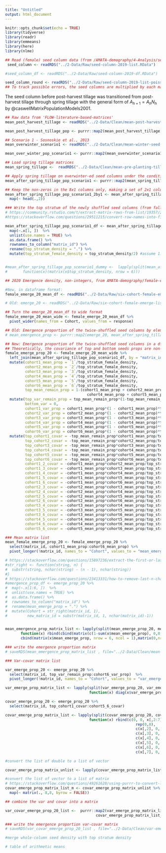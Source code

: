 ```yaml
---
title: "Untitled"
output: html_document
---
```


```r
knitr::opts_chunk$set(echo = TRUE)
library(tidyverse)
library(readr)
library(emmeans)
library(here)
library(nlme)
```


```r
## Read (female) seed column data (from /AMATA-demography/4-Analysis/seedbank-fates-2014-through-2019.Rmd at chunk seed-column-19) 
 seed_column <- readRDS("../2-Data/Raw/seed-column-2019-list.RData")

#seed_column_df <- readRDS("../2-Data/Raw/seed-column-2019-df.RData")

seed_column_round <- readRDS("../2-Data/Raw/seed-column-2019-list-poisson.RData")
## To track possible errors, the seed columns are multiplied by each matrix step-by-step
```

The seed column before post-harvest tillage was transitioned from post-harvest tillage through spring tillage with the general form of $A_{h+1} = A_hN_h$ by @caswellMatrixPopulationModels2001.  

```r
## Raw data from 'FLOW-literature-based-matrices'
mean_post_harvest_tillage <- readRDS("../2-Data/Clean/mean-post-harvest-tillage.RData")

mean_post_harvest_tillage_pop <- purrr::map2(mean_post_harvest_tillage, seed_column, `%*%`)
```

```r
## Scenario 1 - Sosnoskie et al., 2013
mean_overwinter_scenario1 <- readRDS("../2-Data/Clean/mean-winter-seed-survival-Sosnoskie.RData")

mean_over_winter_pop_scenario1 <- purrr::map2(mean_overwinter_scenario1, mean_post_harvest_tillage_pop, `%*%`)
```

```r
## Load spring tillage matrices
mean_spring_tillage <-  readRDS("../2-Data/Clean/mean-pre-planting-tillage.RData")

## Apply spring tillage on overwinter-ed seed columns under the condition reported by Sosnoskie et al. 2013
mean_after_spring_tillage_pop_scenario1 <- purrr::map2(mean_spring_tillage, mean_over_winter_pop_scenario1, `%*%`)

## Keep the non-zeros in the 8x1 columns only, making a set of 2x1 columns
mean_after_spring_tillage_pop_scenario1_2by1 <- mean_after_spring_tillage_pop_scenario1   %>%
  map(~ head(.,2))

```


```r

### Write the top stratum of the newly shuffled seed columns (from fall tillage through spring tillage) into a dummy matrix
# https://community.rstudio.com/t/extract-matrix-rows-from-list/19357/2
#https://stackoverflow.com/questions/29511215/convert-row-names-into-first-column

mean_after_spring_tillage_pop_scenario1_df <- mean_after_spring_tillage_pop_scenario1  %>%
  map(~.x[1, ])  %>% 
  unlist(use.names = TRUE) %>%
  as.data.frame() %>%
  rownames_to_column("matrix_id") %>% 
  rename(top_stratum_density = ".") %>%
  mutate(top_stratum_female_density = top_stratum_density/2) #assume 1:1 male:female


#mean_after_spring_tillage_pop_scenario1_dummy <-  lapply(split(mean_after_spring_tillage_pop_scenario1_df, mean_after_spring_tillage_pop_scenario1_df$matrix_id),
#       function(x)(matrix(x$top_stratum_density, nrow = 6)))

```

```r
## 2020 Emergence density, non-integers, from AMATA-demography/female-emergence chunk emerge-20-emm-df

#New, in dataframe format: 
female_emerge_20_mean_df <- readRDS("../2-Data/Raw/six-cohort-female-emerge-df-2020-raw.RData")

# Old: emerge_20 <- readRDS("../2-Data/Raw/six-cohort-female-emerge-list-2020-raw.RData")

## Turn the emerge_20_mean_df to wide format 
female_emerge_20_mean_wide <- female_emerge_20_mean_df %>%
  pivot_wider(names_from = Cohort, values_from = response)
```


```r

## Old: Emergence proportion of the twice-shuffled seed columns by element-wise division
# mean_emergence_prop <- purrr::map2(emerge_20, mean_after_spring_tillage_pop_scenario1_dummy, `/`)

## New: Emergence proportion of the twice-shuffled seed columns in a df merged with the mean_after_spring_tillage_pop_scenario1_df piece
## Theoretically, the covariance of top and bottom seeds props are non-zeros, but this particular matrix only concerns the relationships of the top stratum and 6 seedling cohorts. 
female_emerge_prop_20 <- female_emerge_20_mean_wide %>% 
  left_join(mean_after_spring_tillage_pop_scenario1_df, by = "matrix_id") %>%
  mutate(cohort1_mean_prop = `1`/top_stratum_female_density,
         cohort2_mean_prop = `2`/top_stratum_female_density,
         cohort3_mean_prop = `3`/top_stratum_female_density,
         cohort4_mean_prop = `4`/top_stratum_female_density,
         cohort5_mean_prop = `5`/top_stratum_female_density,
         cohort6_mean_prop = `6`/top_stratum_female_density,
         top_mean_remain_prop = 1-(cohort1_mean_prop + cohort2_mean_prop + cohort3_mean_prop +
                                     cohort4_mean_prop + cohort5_mean_prop + cohort6_mean_prop)) %>%
  mutate(top_var_remain_prop = top_mean_remain_prop*(1-top_mean_remain_prop)*top_stratum_density,
         bottom_var = 0,
         cohort1_var_prop = cohort1_mean_prop*(1 - cohort1_mean_prop)*top_stratum_female_density,
         cohort2_var_prop = cohort2_mean_prop*(1 - cohort2_mean_prop)*top_stratum_female_density,
         cohort3_var_prop = cohort3_mean_prop*(1 - cohort3_mean_prop)*top_stratum_female_density,
         cohort4_var_prop = cohort4_mean_prop*(1 - cohort4_mean_prop)*top_stratum_female_density,
         cohort5_var_prop = cohort5_mean_prop*(1 - cohort5_mean_prop)*top_stratum_female_density,
         cohort6_var_prop = cohort6_mean_prop*(1 - cohort6_mean_prop)*top_stratum_female_density) %>%
  mutate(top_cohort1_covar = -top_mean_remain_prop*cohort1_mean_prop/top_stratum_female_density,
         top_cohort2_covar = -top_mean_remain_prop*cohort2_mean_prop/top_stratum_female_density,
         top_cohort3_covar = -top_mean_remain_prop*cohort3_mean_prop/top_stratum_female_density,
         top_cohort4_covar = -top_mean_remain_prop*cohort4_mean_prop/top_stratum_female_density,
         top_cohort5_covar = -top_mean_remain_prop*cohort5_mean_prop/top_stratum_female_density,
         top_cohort6_covar = -top_mean_remain_prop*cohort6_mean_prop/top_stratum_female_density,
         cohort1_2_covar = -cohort1_mean_prop*cohort2_mean_prop/top_stratum_female_density,
         cohort1_3_covar = -cohort1_mean_prop*cohort3_mean_prop/top_stratum_female_density,
         cohort1_4_covar = -cohort1_mean_prop*cohort4_mean_prop/top_stratum_female_density,
         cohort1_5_covar = -cohort1_mean_prop*cohort5_mean_prop/top_stratum_female_density,
         cohort1_6_covar = -cohort1_mean_prop*cohort6_mean_prop/top_stratum_female_density,
         cohort2_3_covar = -cohort2_mean_prop*cohort3_mean_prop/top_stratum_female_density,
         cohort2_4_covar = -cohort2_mean_prop*cohort4_mean_prop/top_stratum_female_density,
         cohort2_5_covar = -cohort2_mean_prop*cohort5_mean_prop/top_stratum_female_density,
         cohort2_6_covar = -cohort2_mean_prop*cohort6_mean_prop/top_stratum_female_density,
         cohort3_4_covar = -cohort3_mean_prop*cohort4_mean_prop/top_stratum_female_density,
         cohort3_5_covar = -cohort3_mean_prop*cohort5_mean_prop/top_stratum_female_density,
         cohort3_6_covar = -cohort3_mean_prop*cohort6_mean_prop/top_stratum_female_density,
         cohort4_5_covar = -cohort4_mean_prop*cohort5_mean_prop/top_stratum_female_density,
         cohort4_6_covar = -cohort4_mean_prop*cohort6_mean_prop/top_stratum_female_density,
         cohort5_6_covar = -cohort5_mean_prop*cohort6_mean_prop/top_stratum_female_density)

### Mean matrix list 
mean_female_emerge_prop_20 <- female_emerge_prop_20 %>%
  select(matrix_id, cohort1_mean_prop:cohort6_mean_prop) %>%
  pivot_longer(!matrix_id, names_to = "Cohort", values_to = "mean_emerge_prop")

# https://stackoverflow.com/questions/15897236/extract-the-first-or-last-n-characters-of-a-string
#str_right <- function(string, n) {
#  substr(string, nchar(string) - (n - 1), nchar(string))
#}
# https://stackoverflow.com/questions/23413331/how-to-remove-last-n-characters-from-every-element-in-the-r-vector
#emergence_prop_df <- emerge_prop_20 %>%
#  map(~.x[1:6, ])  %>% 
#  unlist(use.names = TRUE) %>%
#  as.data.frame() %>%
#  rownames_to_column("matrix_id") %>% 
#  rename(mean_emerge_prop = ".") %>%
#  mutate(Cohort = str_right(matrix_id, 1),
#         new_matrix_id = substr(matrix_id, 1, nchar(matrix_id)-1))


mean_emergence_prop_matrix_list <- lapply(split(mean_emerge_prop_20, mean_emerge_prop_20$matrix_id),
       function(x) rbind(cbind(matrix(c(1-sum(x$mean_emerge_prop), 0,0,1), nrow = 2, byrow = TRUE), matrix(0,nrow = 2, ncol = 6)),
       cbind(matrix(x$mean_emerge_prop, nrow = 6, ncol = 1),matrix(0,nrow =6, ncol=7))))

### write the emergence proportion matrix
# saveRDS(mean_emergence_prop_matrix_list , file="../2-Data/Clean/mean-emergence-prop.RData")

### Var-covar matrix list

var_emerge_prop_20 <- emerge_prop_20 %>%
  select(matrix_id, top_var_remain_prop:cohort6_var_prop)  %>%
  pivot_longer(!matrix_id, names_to = "Cohort", values_to = "var_emerge_prop")

var_emerge_prop_matrix_list <- lapply(split(var_emerge_prop_20, var_emerge_prop_20$matrix_id),
                                      function(x) diag(x$var_emerge_prop,8))

covar_emerge_prop_20 <- emerge_prop_20 %>%
  select(matrix_id, top_cohort1_covar:cohort5_6_covar)

covar_emerge_prop_matrix_list <- lapply(split(covar_emerge_prop_20, covar_emerge_prop_20$matrix_id),
                                      function(x) rbind(c(0, 0, x[,2:7]),
                                                           rep(0,8),
                                                           c(x[,2], 0, 0, x[,8:12]),
                                                           c(x[,3], 0, x[,8], 0, x[,13:16]),
                                                           c(x[,4], 0, x[,9], x[,13], 0, x[, 17:19]),
                                                           c(x[,5], 0, x[,10], x[,14], x[,17], 0, x[, 20:21]),
                                                           c(x[,6], 0, x[,11], x[,15], x[,18], x[,20], 0, x[,22]),
                                                           c(x[,7], 0, x[,12], x[,16], x[,19], x[,21:22], 0) ))

#convert the list of double to a list of vector

covar_emerge_prop_matrix_unlist <- lapply(covar_emerge_prop_matrix_list, unlist)

#convert the list of vector to a list of matrix
# https://stackoverflow.com/questions/49261628/using-purrr-to-convert-list-of-vectors-to-list-of-matrices
covar_emerge_prop_matrix_list_m <- covar_emerge_prop_matrix_unlist %>%
  map(~ matrix(., 8,8, byrow = FALSE)) 

## combine the var and covar into a matrix 

var_covar_emerge_prop_20_list <-  purrr::map2(var_emerge_prop_matrix_list,
                                         covar_emerge_prop_matrix_list_m, `+`)

### write the emergence proportion var-covar matrix
# saveRDS(var_covar_emerge_prop_20_list , file="../2-Data/Clean/var-emergence-prop-scenario1.RData")
```


```r
#merge whole-column seed density with top stratum density

# table of arithmetic means
```